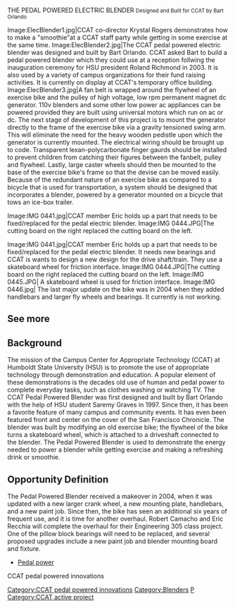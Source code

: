 {{TOCright}}

THE PEDAL POWERED ELECTRIC BLENDER
<small>Designed and Built for CCAT by Bart Orlando</small>

<gallery>
Image:ElecBlender1.jpg|CCAT co-director Krystal Rogers demonstrates how to make a "smoothie"at a CCAT staff party while getting in some exercise at the same time.
Image:ElecBlender2.jpg|The CCAT pedal powered electric blender was designed and built by Bart Orlando. CCAT asked Bart to build a pedal powered blender which they could use at a reception follwing the inauguration ceremony for HSU president Roland Richmond in 2003. It is also used by a variety of campus organizations for their fund raising activities. It is currently on display at CCAT's temporary office building.
Image:ElecBlender3.jpg|A fan belt is wrapped around the flywheel of an exercise bike and the pulley of high voltage, low rpm permanent magnet dc generator. 110v blenders and some other low power ac appliances can be powered provided they are built using universal motors which run on ac or dc. The next stage of development of this project is to mount the generator directly to the frame of the exercise bike via a gravity tensioned swing arm. This will eliminate the need for the heavy wooden pedistle upon which the generator is currently mounted. The electrical wiring should be brought up to code. Transparent lexan-polycarbonate finger gaurds should be installed to prevent children from catching their figures between the fanbelt, pulley and flywheel. Lastly, large caster wheels should then be mounted to the base of the exercise bike's frame so that the devise can be moved easily. Because of the redundant nature of an exercise bike as compared to a bicycle that is used for transportation, a system should be designed that incorporates a blender, powered by a generator mounted on a bicycle that tows an ice-box trailer.
</gallery>

<gallery>
Image:IMG 0441.jpg|CCAT member Eric holds up a part that needs to be fixed/replaced for the pedal electric blender.
Image:IMG 0444.JPG|The cutting board on the right replaced the cutting board on the left.
</gallery>


<gallery>
Image:IMG 0441.jpg|CCAT member Eric holds up a part that needs to be fixed/replaced for the pedal electric blender. It needs new bearings and CCAT is wants to design a new design for the drive shaft/train. They use a skateboard wheel for friction interface.
Image:IMG 0444.JPG|The cutting board on the right replaced the cutting board on the left. 
Image:IMG 0445.JPG| A skateboard wheel is used for friction interface.
Image:IMG 0446.jpg| The last major update on the bike was in 2004 when they added handlebars and larger fly wheels and bearings. It currently is not working.
</gallery>

==See more==

==Background== 
The mission of the Campus Center for Appropriate Technology (CCAT) at Humboldt State University (HSU) is to promote the use of appropriate technology through demonstration and education. A popular element of these demonstrations is the decades old use of human and pedal power to complete everyday tasks, such as clothes washing or watching TV. The CCAT Pedal Powered Blender was first designed and built by Bart Orlando with the help of HSU student Saremy Graves in 1997. Since then, it has been a favorite feature of many campus and community events. It has even been featured front and center on the cover of the San Francisco Chronicle. The blender was built by modifying an old exercise bike; the flywheel of the bike turns a skateboard wheel, which is attached to a driveshaft connected to the blender. The Pedal Powered Blender is used to demonstrate the energy needed to power a blender while getting exercise and making a refreshing drink or smoothie.


==Opportunity Definition== 
The Pedal Powered Blender received a makeover in 2004, when it was updated with a new larger crank wheel, a new mounting plate, handlebars, and a new paint job. Since then, the bike has seen an additional six years of frequent use, and it is time for another overhaul. Robert Camacho and Eric Recchia will complete the overhaul for their Engineering 305 class project. One of the pillow block bearings will need to be replaced, and several proposed upgrades include a new paint job and blender mounting board and fixture. 


*[[Pedal power]]
<categorytree mode=pages depth=0>CCAT pedal powered innovations</categorytree>

{{CCATpage}}
[[Category:CCAT pedal powered innovations]]
[[Category:Blenders]]
[[Category:CCAT|P]]
[[Category:CCAT active project]]